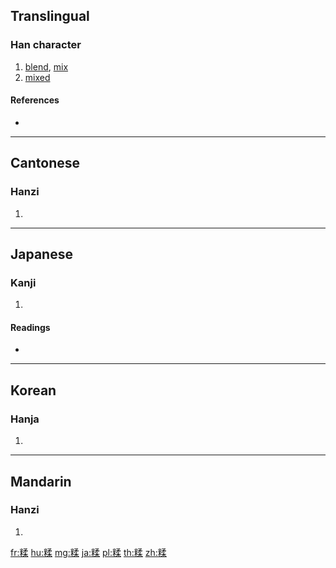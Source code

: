 {{character info/new}}
==Translingual==

===Han character===
{{Han char|rn=119|rad=米|as=09|sn=15|four=97994|canj=FDNHD}}

# [[blend]], [[mix]]
# [[mixed]]

====References====
* {{Han ref|kx=0910.310|dkj=27023|dj=1337.200|hdz=53156.010|uh=7CC5|ud=31941|bh=E6DF|bd=59103}}

----

==Cantonese==

===Hanzi===
{{yue-hanzi|jyut=|y=nau6, yau2}}

# {{defn|lang=yue|sort=米09}}

----

==Japanese==

===Kanji===
{{ja-kanji|grade=|rs=米09}}

# {{defn|lang=ja|sort=米09}}

====Readings====
* {{ja-readings|on=[[じゅう]] (jū)|kun=[[まじる]] (majiru)|nanori=}}

----

==Korean==

===Hanja===
{{ko-hanja|hangeul=유|eumhun=|rv=yu|mr=yu|y=yu}}

# {{defn|lang=ko|sort=米09}}

----

==Mandarin==

===Hanzi===
{{cmn-hanzi|pin=[[rǒu]] ([[rou3]]), [[róu]] ([[rou2]])|wg=jou<sup>3</sup>}}

# {{defn|lang=cmn|sort=米09}}

[[fr:糅]]
[[hu:糅]]
[[mg:糅]]
[[ja:糅]]
[[pl:糅]]
[[th:糅]]
[[zh:糅]]